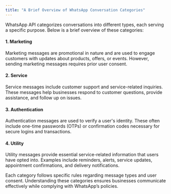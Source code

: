 ```yaml
---
title: "A Brief Overview of WhatsApp Conversation Categories"
---
```


WhatsApp API categorizes conversations into different types, each serving a specific purpose. Below is a brief overview of these categories:

#### 1. **Marketing**

Marketing messages are promotional in nature and are used to engage customers with updates about products, offers, or events. However, sending marketing messages requires prior user consent.

#### 2. **Service**

Service messages include customer support and service-related inquiries. These messages help businesses respond to customer questions, provide assistance, and follow up on issues.

#### 3. **Authentication**

Authentication messages are used to verify a user's identity. These often include one-time passwords (OTPs) or confirmation codes necessary for secure logins and transactions.

#### 4. **Utility**

Utility messages provide essential service-related information that users have opted into. Examples include reminders, alerts, service updates, appointment confirmations, and delivery notifications.

Each category follows specific rules regarding message types and user consent. Understanding these categories ensures businesses communicate effectively while complying with WhatsApp’s policies.